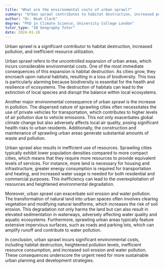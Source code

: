 ```yaml
---
title: "What are the environmental costs of urban sprawl?"
summary: "Urban sprawl contributes to habitat destruction, increased pollution, and inefficient resource use."
author: "Dr. Noah Clark"
degree: "PhD in Climate Science, University College London"
tutor_type: "IB Geography Tutor"
date: 2024-01-26
---
```


Urban sprawl is a significant contributor to habitat destruction, increased pollution, and inefficient resource utilization.

Urban sprawl refers to the uncontrolled expansion of urban areas, which incurs considerable environmental costs. One of the most immediate consequences of this expansion is habitat destruction. As cities grow, they encroach upon natural habitats, resulting in a loss of biodiversity. This loss is particularly alarming because biodiversity is essential for the health and resilience of ecosystems. The destruction of habitats can lead to the extinction of local species and disrupt the balance within local ecosystems.

Another major environmental consequence of urban sprawl is the increase in pollution. The dispersed nature of sprawling cities often necessitates the use of private vehicles for transportation, which contributes to higher levels of air pollution due to vehicle emissions. This not only exacerbates global climate change but also adversely affects local air quality, posing significant health risks to urban residents. Additionally, the construction and maintenance of sprawling urban areas generate substantial amounts of waste and pollution.

Urban sprawl also results in inefficient use of resources. Sprawling cities typically exhibit lower population densities compared to more compact cities, which means that they require more resources to provide equivalent levels of services. For instance, more land is necessary for housing and infrastructure, greater energy consumption is required for transportation and heating, and increased water usage is needed for both residential and commercial purposes. This inefficiency can lead to the overexploitation of resources and heightened environmental degradation.

Moreover, urban sprawl can exacerbate soil erosion and water pollution. The transformation of natural land into urban spaces often involves clearing vegetation and modifying natural landforms, which increases the risk of soil erosion. This degradation not only harms the land but can also result in elevated sedimentation in waterways, adversely affecting water quality and aquatic ecosystems. Furthermore, sprawling urban areas typically feature extensive impervious surfaces, such as roads and parking lots, which can amplify runoff and contribute to water pollution.

In conclusion, urban sprawl incurs significant environmental costs, including habitat destruction, heightened pollution levels, inefficient resource consumption, and increased soil erosion and water pollution. These consequences underscore the urgent need for more sustainable urban planning and development strategies.
    